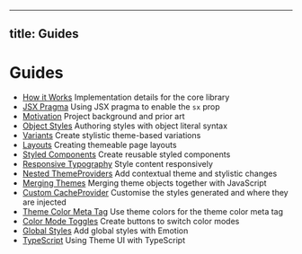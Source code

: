 
---
title: Guides
---


# Guides

<Cards width={320}>

- [How it Works](/guides/how-it-works) Implementation details for the core
  library
- [JSX Pragma](/guides/jsx-pragma) Using JSX pragma to enable the `sx` prop
- [Motivation](/guides/motivation) Project background and prior art
- [Object Styles](/guides/object-styles) Authoring styles with object literal
  syntax
- [Variants](/guides/variants) Create stylistic theme-based variations
- [Layouts](/guides/layouts) Creating themeable page layouts
- [Styled Components](/guides/styled-components) Create reusable styled
  components
- [Responsive Typography](/guides/responsive-typography) Style content
  responsively
- [Nested ThemeProviders](/guides/nested-theme-providers) Add contextual theme
  and stylistic changes
- [Merging Themes](/guides/merging-themes) Merging theme objects together with
  JavaScript
- [Custom CacheProvider](/guides/custom-cache-provider) Customise the styles
  generated and where they are injected
- [Theme Color Meta Tag](/guides/theme-color-meta-tag) Use theme colors for the
  theme color meta tag
- [Color Mode Toggles](/guides/color-mode-toggles) Create buttons to switch
  color modes
- [Global Styles](/guides/global-styles) Add global styles with Emotion
- [TypeScript](/guides/typescript) Using Theme UI with TypeScript

</Cards>
